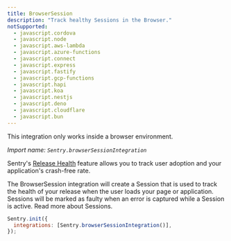 ```yaml
---
title: BrowserSession
description: "Track healthy Sessions in the Browser."
notSupported:
  - javascript.cordova
  - javascript.node
  - javascript.aws-lambda
  - javascript.azure-functions
  - javascript.connect
  - javascript.express
  - javascript.fastify
  - javascript.gcp-functions
  - javascript.hapi
  - javascript.koa
  - javascript.nestjs
  - javascript.deno
  - javascript.cloudflare
  - javascript.bun
---
```


<Alert level="info">

This integration only works inside a browser environment.

</Alert>

_Import name: `Sentry.browserSessionIntegration`_

Sentry's [Release Health](/product/releases/health/) feature allows you to track user adoption and your application's crash-free rate.

The BrowserSession integration will create a Session that is used to track the health of your release when the user loads your page or application.
Sessions will be marked as faulty when an error is captured while a Session is active.
Read more about <PlatformLink to="/configuration/releases/#sessions">Sessions</PlatformLink>.

```JavaScript
Sentry.init({
  integrations: [Sentry.browserSessionIntegration()],
});
```
